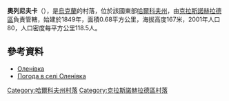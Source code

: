 {{coord|49|35|28|N|35|32|47|E|scale:100000_region:UA|display=title}}

'''奧列尼夫卡'''（{{lang-uk|Оленівка}}），是[[烏克蘭|烏克蘭]]的村落，位於該國東部[[哈爾科夫州|哈爾科夫州]]，由[[克拉斯諾赫拉德區|克拉斯諾赫拉德區]]負責管轄，始建於1849年，面積0.68平方公里，海拔高度167米，2001年人口80，人口密度每平方公里118.5人。

==參考資料==
* [http://w1.c1.rada.gov.ua/pls/z7502/A005?rdat1=09.01.2009&rf7571=33467 Оленівка]{{dead link|date=2017年12月 |bot=InternetArchiveBot |fix-attempted=yes }}
* [http://weather.in.ua/ua/har'kovskaja/18862 Погода в селі Оленівка]{{Wayback|url=http://weather.in.ua/ua/har%27kovskaja/18862 |date=20200811170013 }}

{{DEFAULTSORT:Оленівка}}
[[Category:哈爾科夫州村落|Category:哈爾科夫州村落]]
[[Category:克拉斯諾赫拉德區村落|Category:克拉斯諾赫拉德區村落]]


{{Kharkiv-geo-stub}}
